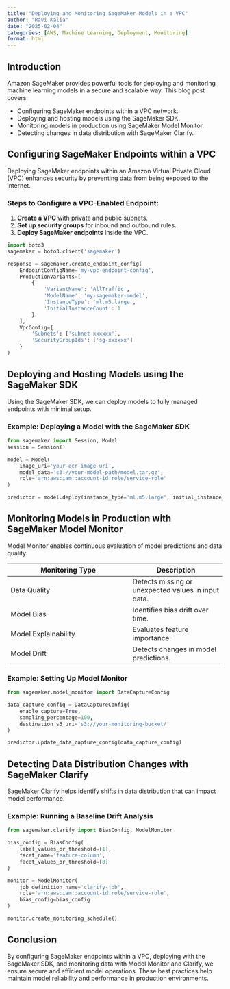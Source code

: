 ```yaml
---
title: "Deploying and Monitoring SageMaker Models in a VPC"
author: "Ravi Kalia"
date: "2025-02-04"
categories: [AWS, Machine Learning, Deployment, Monitoring]
format: html
---
```


## Introduction
Amazon SageMaker provides powerful tools for deploying and monitoring machine learning models in a secure and scalable way. This blog post covers:

- Configuring SageMaker endpoints within a VPC network.
- Deploying and hosting models using the SageMaker SDK.
- Monitoring models in production using SageMaker Model Monitor.
- Detecting changes in data distribution with SageMaker Clarify.

## Configuring SageMaker Endpoints within a VPC
Deploying SageMaker endpoints within an Amazon Virtual Private Cloud (VPC) enhances security by preventing data from being exposed to the internet.

### Steps to Configure a VPC-Enabled Endpoint:
1. **Create a VPC** with private and public subnets.
2. **Set up security groups** for inbound and outbound rules.
3. **Deploy SageMaker endpoints** inside the VPC.

```python
import boto3
sagemaker = boto3.client('sagemaker')

response = sagemaker.create_endpoint_config(
    EndpointConfigName='my-vpc-endpoint-config',
    ProductionVariants=[
        {
            'VariantName': 'AllTraffic',
            'ModelName': 'my-sagemaker-model',
            'InstanceType': 'ml.m5.large',
            'InitialInstanceCount': 1
        }
    ],
    VpcConfig={
        'Subnets': ['subnet-xxxxxx'],
        'SecurityGroupIds': ['sg-xxxxxx']
    }
)
```

## Deploying and Hosting Models using the SageMaker SDK
Using the SageMaker SDK, we can deploy models to fully managed endpoints with minimal setup.

### Example: Deploying a Model with the SageMaker SDK
```python
from sagemaker import Session, Model
session = Session()

model = Model(
    image_uri='your-ecr-image-uri',
    model_data='s3://your-model-path/model.tar.gz',
    role='arn:aws:iam::account-id:role/service-role'
)

predictor = model.deploy(instance_type='ml.m5.large', initial_instance_count=1)
```

## Monitoring Models in Production with SageMaker Model Monitor
Model Monitor enables continuous evaluation of model predictions and data quality.

| Monitoring Type  | Description  |
|-----------------|-------------|
| Data Quality    | Detects missing or unexpected values in input data. |
| Model Bias      | Identifies bias drift over time. |
| Model Explainability | Evaluates feature importance. |
| Model Drift    | Detects changes in model predictions. |

### Example: Setting Up Model Monitor
```python
from sagemaker.model_monitor import DataCaptureConfig

data_capture_config = DataCaptureConfig(
    enable_capture=True,
    sampling_percentage=100,
    destination_s3_uri='s3://your-monitoring-bucket/'
)

predictor.update_data_capture_config(data_capture_config)
```

## Detecting Data Distribution Changes with SageMaker Clarify
SageMaker Clarify helps identify shifts in data distribution that can impact model performance.

### Example: Running a Baseline Drift Analysis
```python
from sagemaker.clarify import BiasConfig, ModelMonitor

bias_config = BiasConfig(
    label_values_or_threshold=[1],
    facet_name='feature-column',
    facet_values_or_threshold=[0]
)

monitor = ModelMonitor(
    job_definition_name='clarify-job',
    role='arn:aws:iam::account-id:role/service-role',
    bias_config=bias_config
)

monitor.create_monitoring_schedule()
```

## Conclusion
By configuring SageMaker endpoints within a VPC, deploying with the SageMaker SDK, and monitoring data with Model Monitor and Clarify, we ensure secure and efficient model operations. These best practices help maintain model reliability and performance in production environments.

